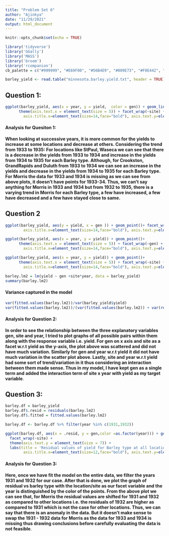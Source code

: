 ```yaml
---
title: "Problem Set 6"
author: "Ajinkya"
date: "11/29/2021"
output: html_document
---
```


```r
knitr::opts_chunk$set(echo = TRUE)
```

```r

library('tidyverse')
library('GGally')
library('MASS')
library('broom')
library('rcompanion')
cb_palette = c("#999999", "#E69F00", "#56B4E9", "#009E73", "#F0E442", "#0072B2", "#D55E00", "#CC79A7")
```


```r
barley_yield <- read.table("minnesota.barley.yield.txt", header = TRUE)
```


## Question 1:

```r
ggplot(barley_yield, aes(x = year, y = yield,  color = gen)) + geom_line() + geom_point()+
      theme(axis.text.x = element_text(size = 5)) + facet_wrap(~site) + labs(title = 'Barley yield vs Year faceted by location', color = 'Barley Type') + xlab('Year') + ylab('Yield (in bushels per acre)')+ theme(axis.text.x=element_text(size=12),
        axis.title.x=element_text(size=14,face="bold"), axis.text.y=element_text(size=12), axis.title.y=element_text(size=14,face="bold"),plot.title=element_text(size=16,face="bold")) + theme(axis.text.x = element_text(angle = 90)) 

```

#### Analysis for Quesiton 1:

**When looking at successive years, it is more common for the yields to increase at some locations and decrease at others. Considering the trend from 1933 to 1935: For locations like StPaul, Waseca we can see that there is a decrease in the yields from 1933 to 1934 and increase in the yields from 1934 to 1935 for each Barley type. Although, for Crookston, GrandRapids and Duluth from 1933 to 1934 we can see an increase in the yields and decrease in the yields from 1934 to 1935 for each Barley type. For Morris the data for 1933 and 1934 is missing as we can see from above plots, it doesn't have points for 1933-34. Thus, we can't say anything for Morris in 1933 and 1934 but from 1932 to 1935, there is a varying trend in Morris for each Barley type, a few have increased, a few have decreased and a few have stayed close to same.** 



## Question 2


```r
ggplot(barley_yield, aes(y = yield, x = gen )) + geom_point()+ facet_wrap(~site) + theme(axis.text.x = element_text(angle = 90)) + labs(title = 'Barley yield vs Variety faceted by Location') + xlab('Variety') + ylab('Yield (in bushels per acre)') +   theme(axis.text.x=element_text(size=12),
        axis.title.x=element_text(size=14,face="bold"), axis.text.y=element_text(size=12), axis.title.y=element_text(size=14,face="bold"),plot.title=element_text(size=16,face="bold")) + theme(axis.text.x = element_text(angle = 90)) 
```


```r
ggplot(barley_yield, aes(x = year, y = yield)) + geom_point()+
      theme(axis.text.x = element_text(size = 5)) + facet_wrap(~gen) + labs(title = 'Barley yield vs Year faceted by Variety', color = 'Location') + xlab('Year') + ylab('Yield (in bushels per acre)')+  theme(axis.text.x=element_text(size=12),
        axis.title.x=element_text(size=14,face="bold"), axis.text.y=element_text(size=12), axis.title.y=element_text(size=14,face="bold"),plot.title=element_text(size=16,face="bold")) + theme(axis.text.x = element_text(angle = 90)) 

```

```r
ggplot(barley_yield, aes(x = year, y = yield)) + geom_point()+
      theme(axis.text.x = element_text(size = 5)) + facet_wrap(~site) + labs(title = 'Barley yield vs Year faceted by Location', color = 'Location') + xlab('Year') + ylab('Yield (in bushels per acre)')+ theme(axis.text.x=element_text(size=12),
        axis.title.x=element_text(size=14,face="bold"), axis.text.y=element_text(size=12), axis.title.y=element_text(size=14,face="bold"),plot.title=element_text(size=16,face="bold")) + theme(axis.text.x = element_text(angle = 90)) 

```



```r
barley.lm2 = lm(yield ~ gen +site*year, data = barley_yield)
summary(barley.lm2)
```

#### Variance captured in the model

```r
var(fitted.values(barley.lm2))/var(barley_yield$yield)
var(fitted.values(barley.lm2))/(var(fitted.values(barley.lm2)) + var(residuals(barley.lm2)))
```


#### Analysis for Question 2:

**In order to see the relationship between the three explanatory variables gen, site and year, I tried to plot graphs of all possible pairs within them along with the response variable i.e. yield. For gen on x axis and site as a facet w.r.t yield as the y-axis, the plot above was scattered and did not have much variation. Similarly for gen and year w.r.t yield it did not have much variation in the scatter plot above. Lastly, site and year w.r.t yield had some sort of trend/variation in it thus considering an interaction between them made sense. Thus in my model, I have kept gen as a single term and added the interaction term of site x year with yield as my target variable**. 



## Question 3:


```r
barley.df = barley_yield
barley.df$.resid = residuals(barley.lm2)
barley.df$.fitted = fitted.values(barley.lm2)
```

```r
barley.df <- barley.df %>% filter(year %in% c(1931,1932))

ggplot(barley.df, aes(x = .resid, y = gen,color =as.factor(year))) + geom_point()+
  facet_wrap(~site) +
  theme(axis.text.y = element_text(size = 7)) +
  labs(title = 'Residual values of yield for Barley type at all locations',color='Year') + ylab("Barley Type") + theme(axis.text.x=element_text(size=10),
        axis.title.x=element_text(size=12,face="bold"), axis.text.y=element_text(size=10), axis.title.y=element_text(size=12,face="bold"),plot.title=element_text(size=14,face="bold"))
```


#### Analysis for Question 3:

**Here, once we have fit the model on the entire data, we filter the years 1931 and 1932 for our case. After that is done, we plot the graph of residual vs barley type with the location/site as our facet variable and the year is distinguished by the color of the points. From the above plot we can see  that, for Morris the residual values are shifted for 1931 and 1932 as compared to other locations i.e. the residuals of 1932 are higher as compared to 1931 which is not the case for other locations. Thus, we can say that there is an anomaly in the data. But it doesn't make sense to swap the 1931 - 1932 data for Morris as the data for 1933 and 1934 is missing thus drawing conclusions before carefully evaluating the data is not feasible**.
